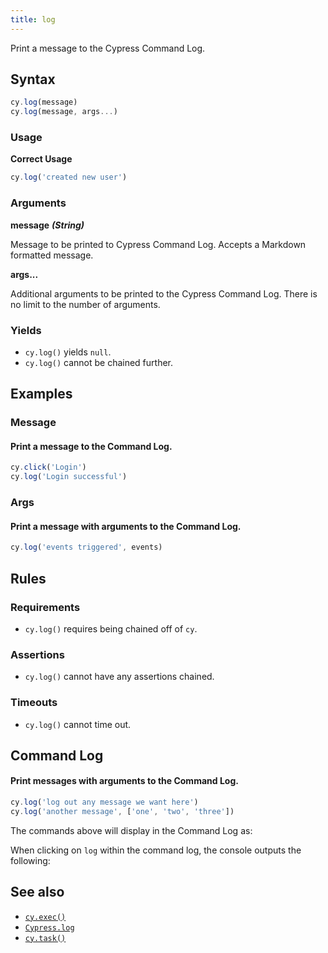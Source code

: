 ```yaml
---
title: log
---
```


Print a message to the Cypress Command Log.

## Syntax

```javascript
cy.log(message)
cy.log(message, args...)
```

### Usage

**<Icon name="check-circle" color="green" /> Correct Usage**

```javascript
cy.log('created new user')
```

### Arguments

**<Icon name="angle-right" /> message** **_(String)_**

Message to be printed to Cypress Command Log. Accepts a Markdown formatted
message.

**<Icon name="angle-right" /> args...**

Additional arguments to be printed to the Cypress Command Log. There is no limit
to the number of arguments.

### Yields [<Icon name="question-circle"/>](/guides/core-concepts/introduction-to-cypress#Subject-Management)

- `cy.log()` yields `null`.</li><li>`cy.log()` cannot be chained
further.

## Examples

### Message

#### Print a message to the Command Log.

```javascript
cy.click('Login')
cy.log('Login successful')
```

### Args

#### Print a message with arguments to the Command Log.

```javascript
cy.log('events triggered', events)
```

## Rules

### Requirements [<Icon name="question-circle"/>](/guides/core-concepts/introduction-to-cypress#Chains-of-Commands)

- `cy.log()` requires being chained off of `cy`.

### Assertions [<Icon name="question-circle"/>](/guides/core-concepts/introduction-to-cypress#Assertions)

- `cy.log()` cannot have any assertions chained.

### Timeouts [<Icon name="question-circle"/>](/guides/core-concepts/introduction-to-cypress#Timeouts)

- `cy.log()` cannot time out.

## Command Log

#### Print messages with arguments to the Command Log.

```javascript
cy.log('log out any message we want here')
cy.log('another message', ['one', 'two', 'three'])
```

The commands above will display in the Command Log as:

<DocsImage src="/img/api/log/custom-command-log-with-any-message.png" alt="Command Log log" />

When clicking on `log` within the command log, the console outputs the
following:

<DocsImage src="/img/api/log/console-shows-logs-message-and-any-arguments.png" alt="Console Log log" />

## See also

- [`cy.exec()`](/api/commands/exec)
- [`Cypress.log`](/api/cypress-api/cypress-log)
- [`cy.task()`](/api/commands/task)
